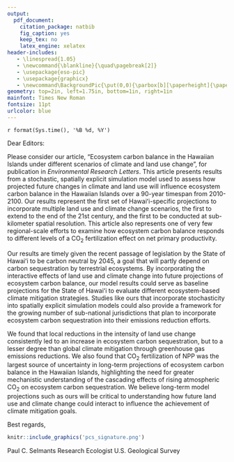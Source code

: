 ```yaml
---
output:
  pdf_document:
    citation_package: natbib
    fig_caption: yes
    keep_tex: no
    latex_engine: xelatex
header-includes:
   - \linespread{1.05}
   - \newcommand{\blankline}{\quad\pagebreak[2]}
   - \usepackage{eso-pic}
   - \usepackage{graphicx}
   - \newcommand\BackgroundPic{\put(0,0){\parbox[b][\paperheight]{\paperwidth}{\vfill\centering \includegraphics[width=\paperwidth,height=\paperheight, keepaspectratio]{usgs_letterhead.pdf} \vfill }}}
geometry: top=2in, left=1.75in, bottom=1in, right=1in
mainfont: Times New Roman
fontsize: 11pt
urlcolor: blue
---
```


\AddToShipoutPicture*{\BackgroundPic}
\pagenumbering{gobble}

`r format(Sys.time(), '%B %d, %Y')`

\blankline

Dear Editors:

\blankline

Please consider our article, "Ecosystem carbon balance in the Hawaiian Islands under different scenarios of climate and land use change", for publication in _Environmental Research Letters_. This article presents results from a stochastic, spatially explicit simulation model used to assess how projected future changes in climate and land use will influence ecosystem carbon balance in the Hawaiian Islands over a 90-year timespan from 2010-2100. Our results represent the first set of Hawaiʻi-specific projections to incorporate multiple land use and climate change scenarios, the first to  extend to the end of the 21st century, and the first to be conducted at sub-kilometer spatial resolution. This article also represents one of very few regional-scale efforts to examine how ecosystem carbon balance responds to different levels of a CO~2~ fertilization effect on net primary productivity. 

Our results are timely given the recent passage of legislation by the State of Hawaiʻi to be carbon neutral by 2045, a goal that will partly depend on carbon sequestration by terrestrial ecosystems. By incorporating the interactive effects of land use and climate change into future projections of ecosystem carbon balance, our model results could serve as baseline projections for the State of Hawaiʻi to evaluate different ecosystem-based climate mitigation strategies. Studies like ours that incorporate stochasticity into spatially explicit simulation models could also provide a framework for the growing number of sub-national jurisdictions that plan to incorporate ecosystem carbon sequestration into their emissions reduction efforts.

We found that local reductions in the intensity of land use change consistently led to an increase in ecosystem carbon sequestration, but to a lesser degree than global climate mitigation through greenhouse gas emissions reductions. We also found that CO~2~ fertilization of NPP was the largest source of uncertainty in long-term projections of ecosystem carbon balance in the Hawaiian Islands, highlighting the need for greater mechanistic understanding of the cascading effects of rising atmospheric CO~2~ on ecosystem carbon sequestration. We believe long-term model projections such as ours will be critical to understanding how future land use and climate change could interact to influence the achievement of climate mitigation goals.

\blankline

Best regards,

```r
knitr::include_graphics('pcs_signature.png')
```

\raggedright
Paul C. Selmants 
\linebreak
Research Ecologist 
\linebreak
U.S. Geological Survey

